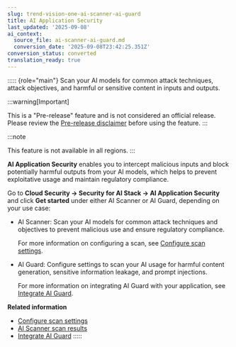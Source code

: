 ```yaml
---
slug: trend-vision-one-ai-scanner-ai-guard
title: AI Application Security
last_updated: '2025-09-08'
ai_context:
  source_file: ai-scanner-ai-guard.md
  conversion_date: '2025-09-08T23:42:25.351Z'
conversion_status: converted
translation_ready: true
---
```


::::: {role="main"}
Scan your AI models for common attack techniques, attack objectives, and harmful or sensitive content in inputs and outputs.

:::warning[Important]

This is a "Pre-release" feature and is not considered an official release. Please review the [Pre-release disclaimer](pre-release-disclaimer.mdx) before using the feature.
:::

:::note

This feature is not available in all regions.
:::

**AI Application Security** enables you to intercept malicious inputs and block potentially harmful outputs from your AI models, which helps to prevent exploitative usage and maintain regulatory compliance.

Go to **Cloud Security → Security for AI Stack → AI Application Security** and click **Get started** under either AI Scanner or AI Guard, depending on your use case:

- AI Scanner: Scan your AI models for common attack techniques and objectives to prevent malicious use and ensure regulatory compliance.

  For more information on configuring a scan, see [Configure scan settings](configure-ai-scanner-scan-settings.mdx).

- AI Guard: Configure settings to scan your AI usage for harmful content generation, sensitive information leakage, and prompt injections.

  For more information on integrating AI Guard with your application, see [Integrate AI Guard](integrate-ai-guard.mdx).

**Related information**

- [Configure scan settings](configure-ai-scanner-scan-settings.md "Specify a target model and select the attack objective, technique, and modifier to scan for in the CLI.")
- [AI Scanner scan results](ai-scanner-scan-results.md "Evaluate the results of scans of your AI models.")
- [Integrate AI Guard](integrate-ai-guard.md "Integrate AI Guard within your application to scan your AI usage for harmful content generation, sensitive information leakage, and prompt injections.")
:::::
